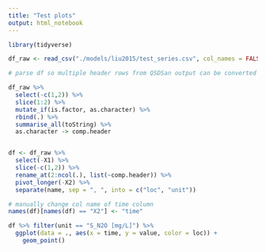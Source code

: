 ```yaml
---
title: "Test plots"
output: html_notebook
---
```


```r
library(tidyverse)
```


```r
df_raw <- read_csv("./models/liu2015/test_series.csv", col_names = FALSE)

# parse df so multiple header rows from QSDSan output can be converted into proper format for long df use in R

df_raw %>%
  select(-c(1,2)) %>%
  slice(1:2) %>%
  mutate_if(is.factor, as.character) %>%
  rbind(.) %>% 
  summarise_all(toString) %>% 
  as.character -> comp.header


df <- df_raw %>% 
  select(-X1) %>%
  slice(-c(1,2)) %>%
  rename_at(2:ncol(.), list(~comp.header)) %>%
  pivot_longer(-X2) %>% 
  separate(name, sep = ", ", into = c("loc", "unit"))

# manually change col name of time column
names(df)[names(df) == "X2"] <- "time"

```


```r

df %>% filter(unit == "S_N2O [mg/L]") %>%
  ggplot(data = ., aes(x = time, y = value, color = loc)) +
    geom_point()



```

